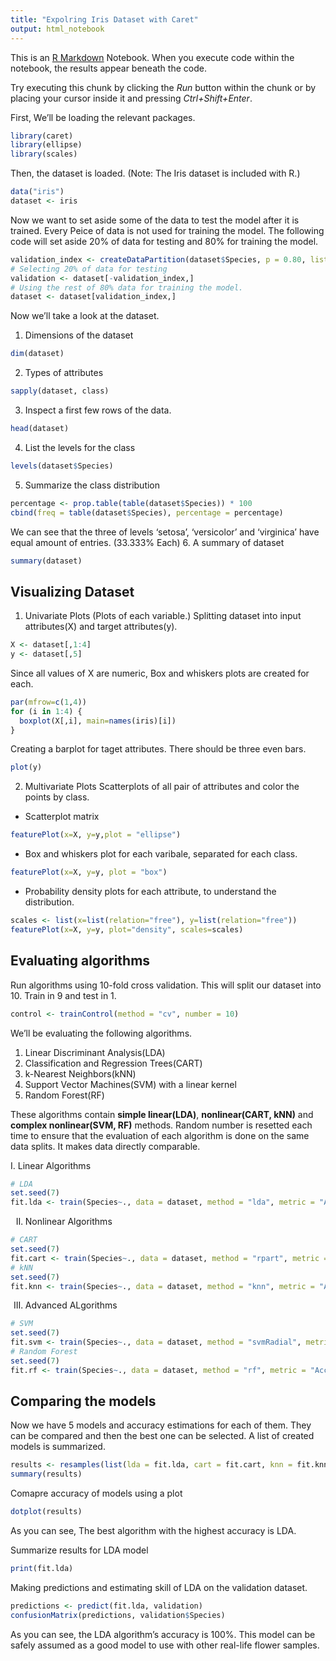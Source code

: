 ```yaml
---
title: "Expolring Iris Dataset with Caret"
output: html_notebook
---
```


This is an [R Markdown](http://rmarkdown.rstudio.com) Notebook. When you execute code within the notebook, the results appear beneath the code. 

Try executing this chunk by clicking the *Run* button within the chunk or by placing your cursor inside it and pressing *Ctrl+Shift+Enter*. 

First, We'll be loading the relevant packages.

```r
library(caret)
library(ellipse)
library(scales)
```

Then, the dataset is loaded. (Note: The Iris dataset is included with R.)
```r
data("iris")
dataset <- iris
```

Now we want to set aside some of the data to test the model after it is trained.
Every Peice of data is not used for training the model.
The following code will set aside 20% of data for testing and 80% for training the model.
```r
validation_index <- createDataPartition(dataset$Species, p = 0.80, list = F)
# Selecting 20% of data for testing
validation <- dataset[-validation_index,]
# Using the rest of 80% data for training the model.
dataset <- dataset[validation_index,]
```

Now we'll take a look at the dataset.

1. Dimensions of the dataset
```r
dim(dataset)
```
2. Types of attributes
```r
sapply(dataset, class)
```
3. Inspect a first few rows of the data.
```r
head(dataset)
```
4. List the levels for the class
```r
levels(dataset$Species)
```
5. Summarize the class distribution
```r
percentage <- prop.table(table(dataset$Species)) * 100
cbind(freq = table(dataset$Species), percentage = percentage)
```
We can see that the three of levels 'setosa', 'versicolor' and 'virginica' have equal amount of entries. (33.333% Each)
6. A summary of dataset
```r
summary(dataset)
```
## Visualizing Dataset
1. Univariate Plots (Plots of each variable.)
Splitting dataset into input attributes(X) and target attributes(y).
```r
X <- dataset[,1:4]
y <- dataset[,5]
```
Since all values of X are numeric, Box and whiskers plots are created for each.
```r
par(mfrow=c(1,4))
for (i in 1:4) {
  boxplot(X[,i], main=names(iris)[i])
}
```
Creating a barplot for taget attributes. There should be three even bars.
```r
plot(y)
```
2. Multivariate Plots
Scatterplots of all pair of attributes and color the points by class.
+ Scatterplot matrix
```r
featurePlot(x=X, y=y,plot = "ellipse")
```
+ Box and whiskers plot for each varibale, separated for each class.
```r
featurePlot(x=X, y=y, plot = "box")
```
+ Probability density plots for each attribute, to understand the distribution.
```r
scales <- list(x=list(relation="free"), y=list(relation="free"))
featurePlot(x=X, y=y, plot="density", scales=scales)
```
## Evaluating algorithms
Run algorithms using 10-fold cross validation. This will split our dataset into 10. Train in 9 and test in 1.
```r
control <- trainControl(method = "cv", number = 10)
```
We'll be evaluating the following algorithms.

1. Linear Discriminant Analysis(LDA)
2. Classification and Regression Trees(CART)
3. k-Nearest Neighbors(kNN)
4. Support Vector Machines(SVM) with a linear kernel
5. Random Forest(RF)

These algorithms contain __simple linear(LDA)__, __nonlinear(CART, kNN)__ and __complex  nonlinear(SVM, RF)__ methods.
Random number is resetted each time to ensure that the evaluation of each algorithm is done on the same data splits. It makes data directly comparable.

I. Linear Algorithms
```r
# LDA
set.seed(7)
fit.lda <- train(Species~., data = dataset, method = "lda", metric = "Accuracy", trControl = control)
```

II. Nonlinear Algorithms
```r
# CART
set.seed(7)
fit.cart <- train(Species~., data = dataset, method = "rpart", metric = "Accuracy", trControl = control)
# kNN
set.seed(7)
fit.knn <- train(Species~., data = dataset, method = "knn", metric = "Accuracy", trControl = control)

```

III. Advanced ALgorithms
```r
# SVM
set.seed(7)
fit.svm <- train(Species~., data = dataset, method = "svmRadial", metric = "Accuracy", trControl = control)
# Random Forest
set.seed(7)
fit.rf <- train(Species~., data = dataset, method = "rf", metric = "Accuracy", trControl = control)

```
## Comparing the models
Now we have 5 models and accuracy estimations for each of them. They can be compared and then the best one can be selected.
A list of created models is summarized.
```r
results <- resamples(list(lda = fit.lda, cart = fit.cart, knn = fit.knn, svm = fit.svm, rf = fit.rf))
summary(results)

```
Comapre accuracy of models using a plot
```r
dotplot(results)
```
As you can see, The best algorithm with the highest accuracy is LDA.

Summarize results for LDA model
```r
print(fit.lda)
```
Making predictions and estimating skill of LDA on the validation dataset.
```r
predictions <- predict(fit.lda, validation)
confusionMatrix(predictions, validation$Species)
```
As you can see, the LDA algorithm's accuracy is 100%. This model can be safely assumed as a good model to use with other real-life flower samples.
